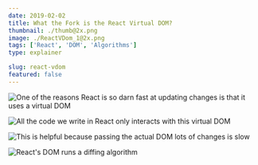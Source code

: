 ```yaml
---
date: 2019-02-02
title: What the Fork is the React Virtual DOM?
thumbnail: ./thumb@2x.png
image: ./ReactVDom_1@2x.png
tags: ['React', 'DOM', 'Algorithms']
type: explainer

slug: react-vdom
featured: false
---
```




![One of the reasons React is so darn fast at updating changes  is that it uses a virtual DOM](./ReactVDom_1@2x.png)


![All the code we write in React only interacts with this virtual DOM](./ReactVDom_2@2x.png)


![This is helpful because passing the actual DOM lots of changes is slow](./ReactVDom_3@2x.png)


![React's DOM runs a diffing algorithm](./ReactVDom_4@2x.png)

